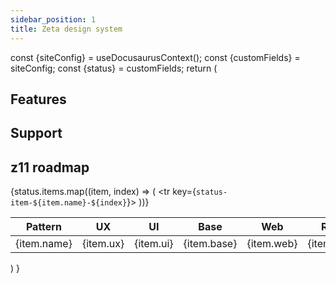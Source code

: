 ```yaml
---
sidebar_position: 1
title: Zeta design system
---
```


  const {siteConfig} = useDocusaurusContext();
  const {customFields} = siteConfig;
  const {status} = customFields;
  return (
    <section>
      <hgroup>
        <h2>Features</h2>
      </hgroup>
      <p></p>
      <hgroup>
        <h2>Support</h2>
      </hgroup>
      <p></p>
      <hgroup>
        <h2>z11 roadmap</h2>
      </hgroup>
      <table>
        <thead>
          <tr>
            <th>Pattern</th>
            <th>UX</th>
            <th>UI</th>
            <th>Base</th>
            <th>Web</th>
            <th>React</th>
            <th>Comment</th>
          </tr>
        </thead>
        <tbody>
          {status.items.map((item, index) => (
            <tr key={`status-item-${item.name}-${index}`}>
              <td>{item.name}</td>
              <td>{item.ux}</td>
              <td>{item.ui}</td>
              <td>{item.base}</td>
              <td>{item.web}</td>
              <td>{item.react}</td>
              <td>{item.comment}</td>
            </tr>
          ))}
        </tbody>
      </table>
    </section>
  )
}

<Page />
